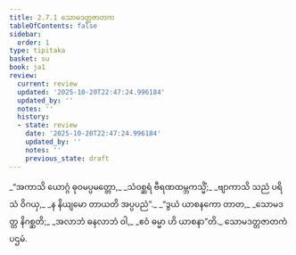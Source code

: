 ```yaml
---
title: 2.7.1 သောမဒတ္တဇာတက
tableOfContents: false
sidebar:
  order: 1
type: tipitaka
basket: su
book: ja1
review:
  current: review
  updated: '2025-10-20T22:47:24.996184'
  updated_by: ''
  notes: ''
  history:
  - state: review
    date: '2025-10-20T22:47:24.996184'
    updated_by: ''
    notes: ''
    previous_state: draft
---
```



<DynamicBreadcrumb />


<ReviewStatus review={frontmatter.review} showDetails={true} />

<HypothesisAnnotation frontmatter={frontmatter} />

<Division number="121" book="ja1" e="ch" v="22" p="56">

<Paragraph number="538" type="verses" book="ja1">
_“အကာသိ ယောဂ္ဂံ ဓုဝမပ္ပမတ္တော,_  
_သံဝစ္ဆရံ ဗီရဏထမ္ဘကသ္မိံ;_  
_ဗျာကာသိ သညံ ပရိသံ ဝိဂယှ,_  
_န နိယျမော တာယတိ အပ္ပပညံ”._  

</Paragraph>

</Division>
<Division number="122" book="ja1" e="ch" v="22" p="57">

<Paragraph number="539" type="verses" book="ja1">
_“ဒွယံ ယာစနကော တာတ,_  
_သောမဒတ္တ နိဂစ္ဆတိ;_  
_အလာဘံ ဓနလာဘံ ဝါ,_  
_ဧဝံ ဓမ္မာ ဟိ ယာစနာ”တိ._  


</Paragraph>
</Division>

<Paragraph number="540" type="center" book="ja1">
သောမဒတ္တဇာတကံ ပဌမံ.
</Paragraph>